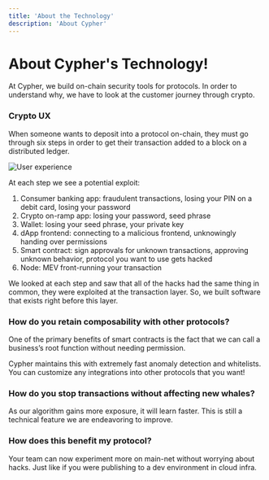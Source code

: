 ```yaml
---
title: 'About the Technology'
description: 'About Cypher'
---
```


# About Cypher's Technology!

At Cypher, we build on-chain security tools for protocols. In order to understand why, we have to look at the customer journey through crypto.

### Crypto UX

When someone wants to deposit into a protocol on-chain, they must go through six steps in order to get their transaction added to a block on a distributed ledger.

![User experience](../public/cypher-tech.png)

At each step we see a potential exploit:

1. Consumer banking app: fraudulent transactions, losing your PIN on a debit card, losing your password
2. Crypto on-ramp app: losing your password, seed phrase
3. Wallet: losing your seed phrase, your private key
4. dApp frontend: connecting to a malicious frontend, unknowingly handing over permissions
5. Smart contract: sign approvals for unknown transactions, approving unknown behavior, protocol you want to use gets hacked
6. Node: MEV front-running your transaction

We looked at each step and saw that all of the hacks had the same thing in common, they were exploited at the transaction layer. So, we built software that exists right before this layer.

### How do you retain composability with other protocols?

One of the primary benefits of smart contracts is the fact that we can call a business’s root function without needing permission.

Cypher maintains this with extremely fast anomaly detection and whitelists. You can customize any integrations into other protocols that you want!

### How do you stop transactions without affecting new whales?

As our algorithm gains more exposure, it will learn faster. This is still a technical feature we are endeavoring to improve.

### How does this benefit my protocol?

Your team can now experiment more on main-net without worrying about hacks. Just like if you were publishing to a dev environment in cloud infra.
